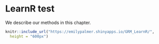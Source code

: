 # LearnR test

We describe our methods in this chapter.

```r
knitr::include_url("https://emilypalmer.shinyapps.io/GRM_LearnR/", 
  height = "600px")
```

